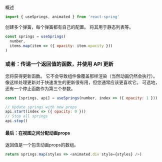 概述

```JavaScript
import { useSprings, animated } from 'react-spring'
```


创建多个弹簧，每个弹簧都有自己的配置。 将其用于静态列表等。

```JavaScript
const springs = useSprings(
  number,
  items.map(item => ({ opacity: item.opacity }))
)
```


### 或者：传递一个返回值的函数，并使用 API 更新

您将获得更新函数。 它不会导致组件像覆盖那样渲染（当然动画仍然会执行）。 像这样处理更新对于快速发生的更新很有用，但您通常应该更喜欢它。 可选地，还有一个停止函数作为第三个参数。


```JavaScript
const [springs, api] = useSprings(number, index => ({ opacity: 1 }))

// Update springs with new props
api.start(index => ({ opacity: 0 }))
// Stop all springs
api.stop()
```


#### 最后：在视图之间分配动画props

返回值是一个包含动画props的数组。


```JavaScript
return springs.map(styles => <animated.div style={styles} />)
```


